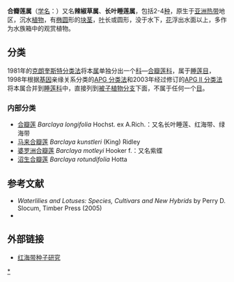 {{AutoTaxobox
| image=Barclaya longifolia in Thailand.jpg
| image caption=[[合瓣莲|合瓣莲]] ''Barclaya longifolia''
| taxon =Barclaya
| authority = [[Wall.|Wall.]], 1827
| type species=[[合瓣莲|合瓣莲]]<br>''Barclaya longifolia''
| type species authority = [[Wall.|Wall.]], 1827
| subdivision=
* [[合瓣莲|合瓣莲]] ''B. longifolia''
*[[马来合瓣莲|马来合瓣莲]] ''B. kunstleri''
*[[婆罗洲合瓣莲|婆罗洲合瓣莲]] ''B. motleyi''
*[[沼生合瓣莲|沼生合瓣莲]] ''B. rotundifolia''
}}

'''合瓣莲属'''（[[学名|学名]]：{{lang|la|''Barclaya''}}）又名'''辣椒草属'''、'''长叶睡莲属'''，包括2-4[[种|种]]，原生于[[亚洲|亚洲]][[热带|热带]]地区，沉水[[植物|植物]]，有[[椭圆|椭圆]]形的[[块茎|块茎]]，[[叶|叶]]长或圆形，没于水下，[[花|花]]浮出水面以上，多作为水族箱中的观赏植物。

==分类==
1981年的[[克朗奎斯特分类法|克朗奎斯特分类法]]将本[[属|属]]单独分出一个[[科|科]]—[[合瓣莲科|合瓣莲科]]，属于[[睡莲目|睡莲目]]，1998年根据[[基因|基因]]亲缘关系分类的[[APG_分类法|APG 分类法]]和2003年经过修订的[[APG_II_分类法|APG II 分类法]]将本属合并到[[睡莲科|睡莲科]]中，直接列到[[被子植物分支|被子植物分支]]下面，不属于任何一个[[目|目]]。

===内部分类===
*[[合瓣莲|合瓣莲]] ''Barclaya longifolia'' Hochst. ex A.Rich.：又名长叶睡莲、红海带、绿海带
*[[马来合瓣莲|马来合瓣莲]] ''Barclaya kunstleri'' (King) Ridley
*[[婆罗洲合瓣莲|婆罗洲合瓣莲]] ''Barclaya motleyi'' Hooker f.：又名紫蝶
*[[沼生合瓣莲|沼生合瓣莲]] ''Barclaya rotundifolia'' Hotta

== 参考文献 ==
* ''Waterlilies and Lotuses: Species, Cultivars and New Hybrids'' by Perry D. Slocum, Timber Press (2005)
* {{cite journal |doi=10.2307/1221000 |last=Crusio |first=W. E. |authorlink=Wim Crusio |author2=J. Bogner |year=1984 |title=Proposal to conserve 2515 ''Barclaya'' against ''Hydrostemma'' (Nymphaeaceae) |journal=Taxon |volume=33 |issue=3 |pages=517–519 |jstor=1221000}}

== 外部链接 ==
* [http://links.jstor.org/sici?sici=0006-8071(197806)139:2%3C223:MSOTNI%3E2.0.CO;2-4 红海带种子研究] 

{{taxonbar}}
[[Category:合瓣莲属|*]]